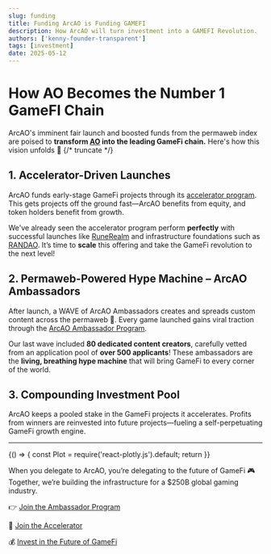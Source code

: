 ```yaml
---
slug: funding
title: Funding ArcAO is Funding GAMEFI
description: How ArcAO will turn investment into a GAMEFI Revolution.
authors: ['kenny-founder-transparent']
tags: [investment]
date: 2025-05-12
---
```


# How AO Becomes the Number 1 GameFI Chain

ArcAO's imminent fair launch and boosted funds from the permaweb index are poised to **transform <a href={AO.website} target="_blank">AO</a> into the leading GameFi chain.** Here's how this vision unfolds 🚀
{/* truncate */}    
## 1. Accelerator-Driven Launches

ArcAO funds early-stage GameFi projects through its <a href={ARCAO.acceleratorProgramSignup} target="_blank">accelerator program</a>. This gets projects off the ground fast—ArcAO benefits from equity, and token holders benefit from growth.

We've already seen the accelerator program perform **perfectly** with successful launches like <a href={RUNEREALM.premiumGameSite} target="_blank">RuneRealm</a> and infrastructure foundations such as <a href={RANDAO.website} target="_blank">RANDAO</a>. It’s time to **scale** this offering and take the GameFi revolution to the next level!

## 2. Permaweb-Powered Hype Machine – ArcAO Ambassadors

After launch, a WAVE of ArcAO Ambassadors creates and spreads custom content across the permaweb 🌊. Every game launched gains viral traction through the <a href={ARCAO.ambassadorProgramSignup} target="_blank">ArcAO Ambassador Program</a>.

Our last wave included **80 dedicated content creators**, carefully vetted from an application pool of **over 500 applicants**! These ambassadors are the **living, breathing hype machine** that will bring GameFi to every corner of the world.

## 3. Compounding Investment Pool
ArcAO keeps a pooled stake in the GameFi projects it accelerates. Profits from winners are reinvested into future projects—fueling a self-perpetuating GameFi growth engine.

---

<BrowserOnly>
{() => {
  const Plot = require('react-plotly.js').default;
  return <Plot
  data={[
    {
      type: 'pie',
      values: [50, 40, 10],
      labels: ['ArcAO Accelerator', 'Ambassador Program', 'Management'],
      textinfo: 'label+percent',
      textposition: 'outside',
      automargin: true,
      hole: 0.4,
      marker: {
        colors: ['#00FF99', '#0066FF', '#FF3366'],
        line: {
          color: '#000',
          width: 2,
        },
      },
      textfont: {
        size: 16,
        color: ['#00FF99', '#0066FF', '#FF3366'], // direct color match to slices
      },
    },
  ]}
  layout={{
    title: {
      text: 'ArcAO Use of Fair Launch & Boosted PI Funds',
      font: {
        size: 20,
        color: '#FFFFFF',
      },
    },
    showlegend: false,
    paper_bgcolor: 'rgba(0,0,0,0)',
    plot_bgcolor: 'rgba(0,0,0,0)',
    margin: { t: 40, b: 40, l: 40, r: 40 },
  }}
/>}}
</BrowserOnly>


When you delegate to ArcAO, you’re delegating to the future of GameFi 🎮
Together, we’re building the infrastructure for a $250B global gaming industry.

👉 <a href={ARCAO.ambassadorProgramSignup} target="_blank">Join the Ambassador Program</a>

🚀 <a href={ARCAO.acceleratorProgramSignup} target="_blank">Join the Accelerator</a>

💰 <a href={ARCAO.investorSignup} target="_blank">Invest in the Future of GameFi</a>
